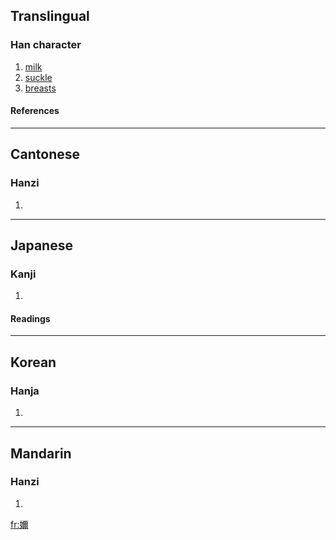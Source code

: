 ==Translingual==
===Han character===
{{Han char|rn=38|rad=女|as=14|sn=17|four=4142<sub>7</sub>|canj=女一火月 (VMFB)}}
# [[milk]]
# [[suckle]]
# [[breasts]]
====References====
{{Han ref|kx=0272.470|dkj=06824|dj=0541.060|hdz=21086.020|uh=5B2D|ud=23341|bh=ECCE|bd=60622}}
----
==Cantonese==
===Hanzi===
{{yue-hanzi|jyut=|y=naai5}}
# {{defn|Cantonese}}
----
==Japanese==
===Kanji===
{{ja-kanji|grade=|rs=女14}}
# {{defn|Japanese}} 
====Readings====
{{ja-readings|on=[[だい]] (dai), [[ね]] (ne), [[でい]] (dei), [[ない]] (nai), [[じ]] (ji), [[に]] (ni)|kun=[[はは]] (haha), [[はぐくむ]] (hagukumu), [[あね]] (ane)}}
----
==Korean==
===Hanja===
{{ko-hanja|hangeul=내|rv=nae|mr=nae}}
# {{defn|Korean}}
----
==Mandarin==
===Hanzi===
{{cmn-hanzi|pin=[[nǎi]] ([[nai3]])|wg=nai<sup>3</sup>}}
# {{defn|Mandarin}}

[[fr:嬭]]